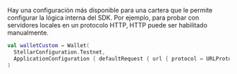 
Hay una configuración más disponible para una cartera que le permite configurar la lógica interna del SDK. Por ejemplo, para probar con servidores locales en un protocolo HTTP, HTTP puede ser habilitado manualmente.

<CodeExample>

```kotlin
val walletCustom = Wallet(
  StellarConfiguration.Testnet,
  ApplicationConfiguration { defaultRequest { url { protocol = URLProtocol.HTTP } } }
)
```

</CodeExample>
